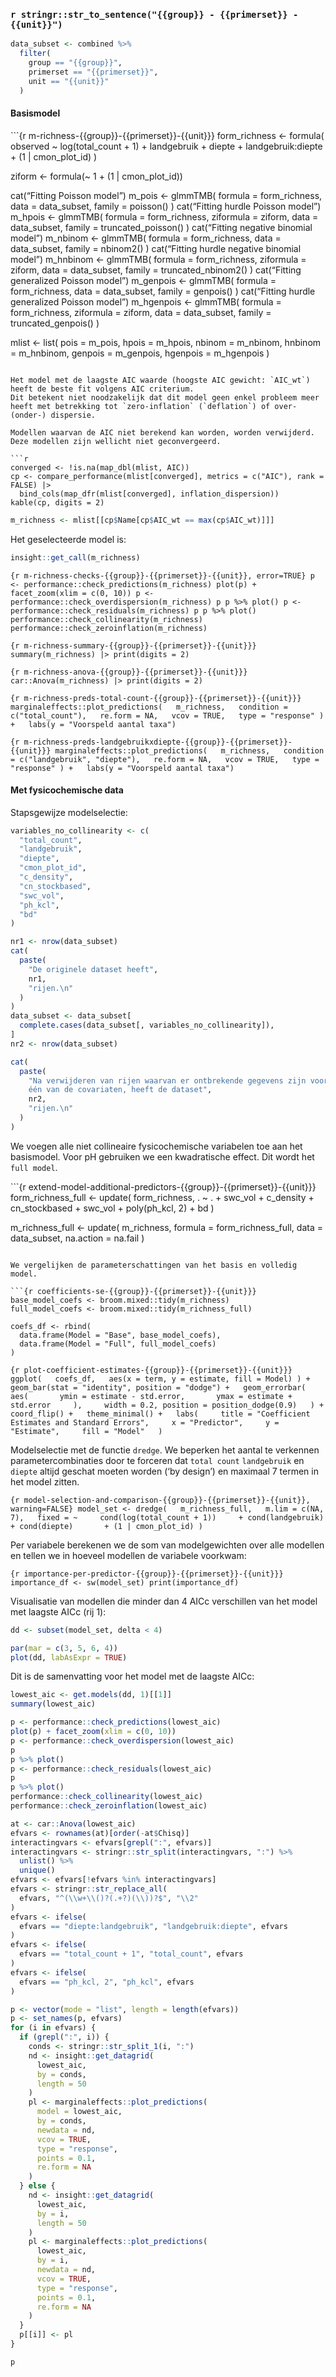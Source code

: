 
### `r stringr::str_to_sentence("{{group}} - {{primerset}} - {{unit}}")`

```r
data_subset <- combined %>%
  filter(
    group == "{{group}}",
    primerset == "{{primerset}}",
    unit == "{{unit}}"
  )
```

#### Basismodel

```{r m-richness-{{group}}-{{primerset}}-{{unit}}}
form_richness <- formula(
  observed ~
    log(total_count + 1)
    + landgebruik
    + diepte
    + landgebruik:diepte
    + (1 | cmon_plot_id)
)

ziform <- formula(~ 1 + (1 | cmon_plot_id))

cat("Fitting Poisson model\n")
m_pois <- glmmTMB(
  formula = form_richness,
  data = data_subset,
  family = poisson()
)
cat("Fitting hurdle Poisson model\n")
m_hpois <- glmmTMB(
  formula = form_richness,
  ziformula = ziform,
  data = data_subset,
  family = truncated_poisson()
)
cat("Fitting negative binomial model\n")
m_nbinom <- glmmTMB(
  formula = form_richness,
  data = data_subset,
  family = nbinom2()
)
cat("Fitting hurdle negative binomial model\n")
m_hnbinom <- glmmTMB(
  formula = form_richness,
  ziformula = ziform,
  data = data_subset,
  family = truncated_nbinom2()
)
cat("Fitting generalized Poisson model\n")
m_genpois <- glmmTMB(
  formula = form_richness,
  data = data_subset,
  family = genpois()
)
cat("Fitting hurdle generalized Poisson model\n")
m_hgenpois <- glmmTMB(
  formula = form_richness,
  ziformula = ziform,
  data = data_subset,
  family = truncated_genpois()
)

mlist <- list(
  pois = m_pois,
  hpois = m_hpois,
  nbinom = m_nbinom,
  hnbinom = m_hnbinom,
  genpois = m_genpois,
  hgenpois = m_hgenpois
)
```

Het model met de laagste AIC waarde (hoogste AIC gewicht: `AIC_wt`) heeft de beste fit volgens AIC criterium.
Dit betekent niet noodzakelijk dat dit model geen enkel probleem meer heeft met betrekking tot `zero-inflation` (`deflation`) of over- (onder-) dispersie.

Modellen waarvan de AIC niet berekend kan worden, worden verwijderd.
Deze modellen zijn wellicht niet geconvergeerd.

```r
converged <- !is.na(map_dbl(mlist, AIC))
cp <- compare_performance(mlist[converged], metrics = c("AIC"), rank = FALSE) |>
  bind_cols(map_dfr(mlist[converged], inflation_dispersion))
kable(cp, digits = 2)
```

```r
m_richness <- mlist[[cp$Name[cp$AIC_wt == max(cp$AIC_wt)]]]
```


Het geselecteerde model is:

```r
insight::get_call(m_richness)
```

```{r m-richness-checks-{{group}}-{{primerset}}-{{unit}}, error=TRUE}
p <- performance::check_predictions(m_richness)
plot(p) + facet_zoom(xlim = c(0, 10))
p <- performance::check_overdispersion(m_richness)
p
p %>% plot()
p <- performance::check_residuals(m_richness)
p
p %>% plot()
performance::check_collinearity(m_richness)
performance::check_zeroinflation(m_richness)
```


```{r m-richness-summary-{{group}}-{{primerset}}-{{unit}}}
summary(m_richness) |> print(digits = 2)
```

```{r m-richness-anova-{{group}}-{{primerset}}-{{unit}}}
car::Anova(m_richness) |> print(digits = 2)
```

```{r m-richness-preds-total-count-{{group}}-{{primerset}}-{{unit}}}
marginaleffects::plot_predictions(
  m_richness,
  condition = c("total_count"),
  re.form = NA,
  vcov = TRUE,
  type = "response"
) +
  labs(y = "Voorspeld aantal taxa")
```

```{r m-richness-preds-landgebruikxdiepte-{{group}}-{{primerset}}-{{unit}}}
marginaleffects::plot_predictions(
  m_richness,
  condition = c("landgebruik", "diepte"),
  re.form = NA,
  vcov = TRUE,
  type = "response"
) +
  labs(y = "Voorspeld aantal taxa")
```


#### Met fysicochemische data

Stapsgewijze modelselectie:

```r
variables_no_collinearity <- c(
  "total_count",
  "landgebruik",
  "diepte",
  "cmon_plot_id",
  "c_density",
  "cn_stockbased",
  "swc_vol",
  "ph_kcl",
  "bd"
)

nr1 <- nrow(data_subset)
cat(
  paste(
    "De originele dataset heeft",
    nr1,
    "rijen.\n"
  )
)
data_subset <- data_subset[
  complete.cases(data_subset[, variables_no_collinearity]),
]
nr2 <- nrow(data_subset)

cat(
  paste(
    "Na verwijderen van rijen waarvan er ontbrekende gegevens zijn voor
    één van de covariaten, heeft de dataset",
    nr2,
    "rijen.\n"
  )
)
```


We voegen alle niet collineaire fysicochemische variabelen toe aan het basismodel.
Voor pH gebruiken we een kwadratische effect.
Dit wordt het `full model`.

```{r extend-model-additional-predictors-{{group}}-{{primerset}}-{{unit}}}
form_richness_full <- update(
  form_richness,
  . ~ .
    + swc_vol
    + c_density
    + cn_stockbased
    + swc_vol
    + poly(ph_kcl, 2)
    + bd
)

m_richness_full <- update(
  m_richness,
  formula = form_richness_full,
  data = data_subset,
  na.action = na.fail
)
```

We vergelijken de parameterschattingen van het basis en volledig model.

```{r coefficients-se-{{group}}-{{primerset}}-{{unit}}}
base_model_coefs <- broom.mixed::tidy(m_richness)
full_model_coefs <- broom.mixed::tidy(m_richness_full)

coefs_df <- rbind(
  data.frame(Model = "Base", base_model_coefs),
  data.frame(Model = "Full", full_model_coefs)
)
```

```{r plot-coefficient-estimates-{{group}}-{{primerset}}-{{unit}}}
ggplot(
  coefs_df,
  aes(x = term, y = estimate, fill = Model)
) +
  geom_bar(stat = "identity", position = "dodge") +
  geom_errorbar(
    aes(
      ymin = estimate - std.error,
      ymax = estimate + std.error
    ),
    width = 0.2, position = position_dodge(0.9)
  ) +
  coord_flip() +
  theme_minimal() +
  labs(
    title = "Coefficient Estimates and Standard Errors",
    x = "Predictor",
    y = "Estimate",
    fill = "Model"
  )
```


Modelselectie met de functie `dredge`.
We beperken het aantal te verkennen parametercombinaties door te forceren dat `total count` `landgebruik` en `diepte` altijd geschat moeten worden ('by design') en maximaal 7 termen in het model zitten.

```{r model-selection-and-comparison-{{group}}-{{primerset}}-{{unit}}, warning=FALSE}
model_set <- dredge(
  m_richness_full,
  m.lim = c(NA, 7),
  fixed = ~
    cond(log(total_count + 1))
    + cond(landgebruik)
      + cond(diepte)
      + (1 | cmon_plot_id)
)
```

Per variabele berekenen we de som van modelgewichten over alle modellen en tellen we in hoeveel modellen de variabele voorkwam:

```{r importance-per-predictor-{{group}}-{{primerset}}-{{unit}}}
importance_df <- sw(model_set)
print(importance_df)
```

Visualisatie van modellen die minder dan 4 AICc verschillen van het model met laagste AICc (rij 1):

```r
dd <- subset(model_set, delta < 4)

par(mar = c(3, 5, 6, 4))
plot(dd, labAsExpr = TRUE)
```

Dit is de samenvatting voor het model met de laagste AICc:

```r
lowest_aic <- get.models(dd, 1)[[1]]
summary(lowest_aic)
```


```r
p <- performance::check_predictions(lowest_aic)
plot(p) + facet_zoom(xlim = c(0, 10))
p <- performance::check_overdispersion(lowest_aic)
p
p %>% plot()
p <- performance::check_residuals(lowest_aic)
p
p %>% plot()
performance::check_collinearity(lowest_aic)
performance::check_zeroinflation(lowest_aic)
```


```r
at <- car::Anova(lowest_aic)
efvars <- rownames(at)[order(-at$Chisq)]
interactingvars <- efvars[grepl(":", efvars)]
interactingvars <- stringr::str_split(interactingvars, ":") %>%
  unlist() %>%
  unique()
efvars <- efvars[!efvars %in% interactingvars]
efvars <- stringr::str_replace_all(
  efvars, "^(\\w+\\()?(.+?)(\\))?$", "\\2"
)
efvars <- ifelse(
  efvars == "diepte:landgebruik", "landgebruik:diepte", efvars
)
efvars <- ifelse(
  efvars == "total_count + 1", "total_count", efvars
)
efvars <- ifelse(
  efvars == "ph_kcl, 2", "ph_kcl", efvars
)

p <- vector(mode = "list", length = length(efvars))
p <- set_names(p, efvars)
for (i in efvars) {
  if (grepl(":", i)) {
    conds <- stringr::str_split_1(i, ":")
    nd <- insight::get_datagrid(
      lowest_aic,
      by = conds,
      length = 50
    )
    pl <- marginaleffects::plot_predictions(
      model = lowest_aic,
      by = conds,
      newdata = nd,
      vcov = TRUE,
      type = "response",
      points = 0.1,
      re.form = NA
    )
  } else {
    nd <- insight::get_datagrid(
      lowest_aic,
      by = i,
      length = 50
    )
    pl <- marginaleffects::plot_predictions(
      lowest_aic,
      by = i,
      newdata = nd,
      vcov = TRUE,
      type = "response",
      points = 0.1,
      re.form = NA
    )
  }
  p[[i]] <- pl
}

p
```
